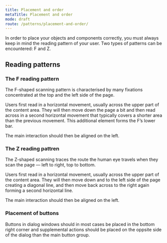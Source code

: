 ```yaml
---
title: Placement and order
metaTitle: Placement and order
mode: draft
route: /patterns/placement-and-order/
---
```


In order to place your objects and components correctly, you must always keep in mind the reading pattern of your user. Two types of patterns can be encountered: F and Z.


## Reading patterns


### The F reading pattern

The F-shaped scanning pattern is characterised by many fixations concentrated at the top and the left side of the page.

Users first read in a horizontal movement, usually across the upper part of the content area. They will then
move down the page a bit and then read across in a second horizontal movement that typically covers a shorter area than the previous movement. This additional element forms the F’s lower bar.

The main interaction should then be aligned on the left.

### The Z reading pattren

The Z-shaped scanning traces the route the human eye travels when they scan the page — left to right, top to bottom.

Users first read in a horizontal movement, usually across the upper part of the content area. They will then move down and to the left side of the page creating a diagonal line, and then move back across to the right again forming a second horizontal line.

The main interaction should then be aligned on the left.

### Placement of buttons

Buttons in dialog windows should in most cases be placed in the bottom right corner and supplemental actions should be placed on the oppsite side of the dialog than the main button group.
